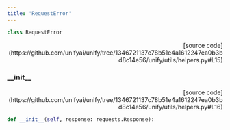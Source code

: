 ```yaml
---
title: 'RequestError'
---
```


```python
class RequestError
```

<p align="right">[source code](https://github.com/unifyai/unify/tree/1346721137c78b51e4a1612247ea0b3bd8c14e56/unify/utils/helpers.py#L15)</p>



### \_\_init\_\_

<p align="right">[source code](https://github.com/unifyai/unify/tree/1346721137c78b51e4a1612247ea0b3bd8c14e56/unify/utils/helpers.py#L16)</p>

```python
def __init__(self, response: requests.Response):
```


